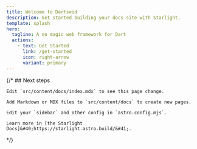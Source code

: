 ```yaml
---
title: Welcome to Dartseid
description: Get started building your docs site with Starlight.
template: splash
hero:
  tagline: A no magic web framework for Dart
  actions:
    - text: Get Started
      link: /get-started
      icon: right-arrow
      variant: primary
---
```


{/* ## Next steps

<CardGrid stagger>

  <Card title="Update content" icon="pencil">

    Edit `src/content/docs/index.mdx` to see this page change.

  </Card>

  <Card title="Add new content" icon="add-document">

    Add Markdown or MDX files to `src/content/docs` to create new pages.

  </Card>

  <Card title="Configure your site" icon="setting">

    Edit your `sidebar` and other config in `astro.config.mjs`.

  </Card>

  <Card title="Read the docs" icon="open-book">

    Learn more in [the Starlight Docs]&#40;https://starlight.astro.build/&#41;.

  </Card>

</CardGrid> */}

